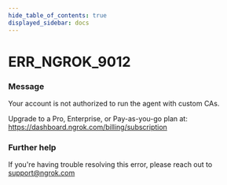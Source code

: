 ```yaml
---
hide_table_of_contents: true
displayed_sidebar: docs
---
```



# ERR_NGROK_9012

### Message
Your account is not authorized to run the agent with custom CAs.

Upgrade to a Pro, Enterprise, or Pay-as-you-go plan at: https://dashboard.ngrok.com/billing/subscription

<ErrorDetails error='err_ngrok_9012' />


### Further help
If you're having trouble resolving this error, please reach out to [support@ngrok.com](mailto:support@ngrok.com?subject=Help%20with%20ERR_NGROK_9012)

